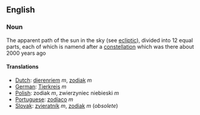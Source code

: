 ==English ==
=== Noun ===
The apparent path of the sun in the sky (see [[ecliptic]]), divided into 12 equal parts, each of which is namend after a [[constellation]] which was there about 2000 years ago
==== Translations ====
*[[Dutch]]: [[dierenriem]] ''m'', [[zodiak]] ''m''
*[[German]]: [[Tierkreis]] ''m''
*[[Polish]]: zodiak ''m'', zwierzyniec niebieski ''m''
*[[Portuguese]]: [[zodíaco]] ''m''
*[[Slovak]]: [[zvieratník]] ''m'', [[zodiak]] ''m'' (''obsolete'')